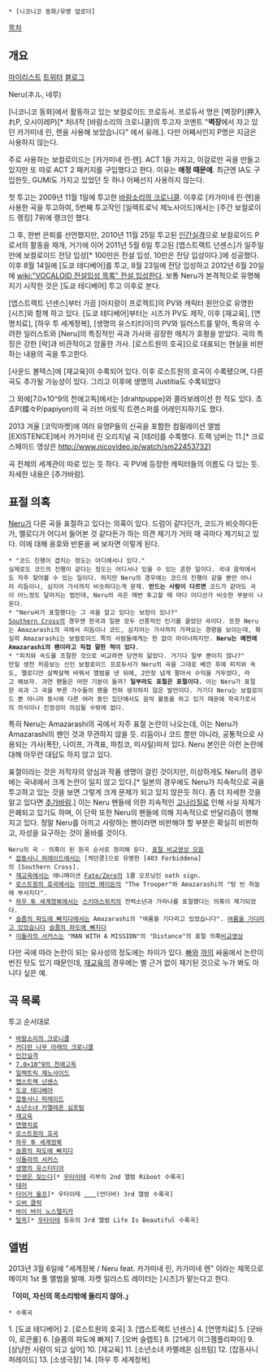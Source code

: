  * [니코니코 동화/유명 업로더]

[[목차]]

== 개요 ==

[http://www.nicovideo.jp/mylist/15619229 마이리스트]
[http://twitter.com/neru_sleep 트위터]
[http://neruworks.blog.fc2.com 블로그]

Neru(ネル, 네루)

[니코니코 동화]에서 활동하고 있는 보컬로이드 프로듀서. 프로듀서 명은 [벽장P](押入れP, 오시이레P)[* 처녀작 [바람소리의 크로니클]의 투고자 코멘트 "'''벽장'''에서 자고 있던 카가미네 린, 렌을 사용해 보았습니다" 에서 유래.]. 다만 어째서인지 P명은 지금은 사용하지 않는다.

주로 사용하는 보컬로이드는 [카가미네 린·렌]. ACT 1을 가지고, 이걸로만 곡을 만들고 있지만 또 따로 ACT 2 패키지를 구입했다고 한다. 이유는 '''애정 때문에'''. 최근엔 IA도 구입한듯, GUMI도 가지고 있었던 듯 하나 어째선지 사용하지 않는다.

첫 투고는 2009년 11월 1일에 투고한 [http://www.nicovideo.jp/watch/sm8678957 바람소리의 크로니클]. 이후로 [카가미네 린·렌]을 사용한 곡을 투고하여, 5번째 투고작인 [일렉트로닉 제노사이드]에서는 [주간 보컬로이드 랭킹] 7위에 랭크인 했다. 

그 후, 한번 은퇴를 선언했지만, 2010년 11월 25일 투고된 [http://sp.nicovideo.jp/watch/sm12848790 인간실격]으로 보컬로이드 P로서의 활동을 재개, 거기에 이어 2011년 5월 6일 투고된 [앱스트랙트 넌센스]가 일주일만에 보컬로이드 전당 입성[* 100만은 전설 입성, 10만은 전당 입성이다.]에 성공했다. 이후 8월 14일에 [도쿄 테디베어]를 투고, 8월 23일에 전당 입성하고 2012년 6월 20일에 [[wiki:"VOCALOID 전설입성 목록" 전설 입성]]한다. 보통 Neru가 본격적으로 유명해지기 시작한 것은 [도쿄 테디베어] 투고 이후로 본다.

[앱스트랙트 넌센스]부터 가끔 [아지랑이 프로젝트]의 PV와 캐릭터 원안으로 유명한 [시즈]와 함께 하고 있다. [도쿄 테디베어]부터는 시즈가 PV도 제작, 이후 [재교육], [연명치료], [하우 투 세계정복], [생명의 유스티티아]의 PV와 일러스트를 맡아, 특유의 수려한 일러스트와 [Neru]의 특징적인 곡과 가사와 굉장한 매치가 호평을 받았다. 곡의 특징은 강한 [락]과 비관적이고 암울한 가사. [로스트원의 호곡]으로 대표되는 현실을 비판하는 내용의 곡을 투고한다.

[사운드 볼텍스]에 [재교육]이 수록되어 있다. 이후 로스트원의 호곡이 수록됐으며, 다른 곡도 추가될 가능성이 있다. 그리고 이후에 생명의 Justitia도 수록되었다

그 외에[7.0×10^9의 천애고독]에서는 [drahtpuppe]와 콜라보레이션 한 적도 있다. 쵸쵸P(蝶々P/papiyon)의 곡 러브 어토믹 트랜스퍼를 어레인지하기도 했다.

2013 겨울 [코믹마켓]에 여러 유명P들의 신곡을 포함한 컴필레이션 앨범 [EXISTENCE]에서 카가미네 린 오리지널 곡 [테러]를 수록했다. 트랙 넘버는 11.[* 크로스페이드 영상은 http://www.nicovideo.jp/watch/sm22453732]

곡 전체의 세계관이 따로 있는 듯 하다. 곡 PV에 등장한 캐릭터들의 이름도 다 있는 듯. 
자세한 내용은 [추가바람].

== 표절 의혹 ==
[[Neru]]가 다른 곡을 표절하고 있다는 의혹이 있다. 드럼이 같다던가, 코드가 비슷하다든가, 멜로디가 어디서 들어본 것 같다든가 하는 의견 제기가 거의 매 곡마다 제기되고 있다. 이에 대해 옹호와 반론을 써 보자면 이렇게 된다.

 * "코드 진행이 겹치는 정도는 어디에서나 있다."
 실제로도 코드의 진행이 같다는 정도는 어디서나 있을 수 있는 흔한 일이다. 국내 음악에서도 자주 찾아볼 수 있는 일이다. 하지만 Neru의 경우에는 코드의 진행이 같을 뿐만 아니라 리듬이나, 심지어 가사까지 비슷하다는게 문제. '''만드는 사람이 다르면''' 코드가 같아도 곡이 어느정도 달라지는 법인데, Neru의 곡은 매번 투고할 때 마다 어디선가 비슷한 부분이 나온다. 
 * "Neru씨가 표절했다는 그 곡을 알고 있다는 보장이 있나?"
 [[Southern Cross]]의 경우엔 한국과 일본 모두 선풍적인 인기를 끌었던 곡이다. 또한 Neru는 Amazarashi의 곡에서 리듬이나 코드, 심지어는 가사까지 가져오는 경향을 보이는데, 확실히 Amazarashi는 보컬로이드 쪽의 사람들에게는 한 없이 마이너하지만. '''Neru는 예전에 Amazarashi의 팬이라고 직접 말한 적이 있다'''.  
 * "피치와 속도를 조절한 것으로 비교하면 당연히 닮았다. 거기다 일부 뿐이지 않나?"
 만일 생전 처음보는 신인 보컬로이드 프로듀서가 Neru의 곡을 그대로 베낀 후에 피치와 속도, 멜로디만 살짝살짝 바꿔서 앨범을 낸 뒤에, 2만장 넘게 팔아서 수익을 거두었다, 라고 해보자. 과연 팬들은 어떤 기분이 들까? '''일부라도 표절은 표절이다.''' 이는 Neru가 표절한 곡과 그 곡을 부른 가수들의 팬을 전혀 생각하지 않은 발언이다. 거기다 Neru는 보컬로이드 뿐 아니라 동시에 다른 여러 동인 집단에서도 음악 활동을 하고 있기 때문에 작곡가로서의 의식이나 진정성이 의심될 수밖에 없다.

특히 Neru는 Amazarashi의 곡에서 자주 표절 논란이 나오는데, 이는 Neru가 Amazarashi의 팬인 것과 무관하지 않을 듯. 리듬이나 코드 뿐만 아니라, 공통적으로 사용되는 가사(폭탄, 나이프, 가격표, 파칭코, 미사일)마저 있다. Neru 본인은 이런 논란에 대해 아무런 대답도 하지 않고 있다. 

표절이라는 것은 저작자의 양심과 작품 생명이 걸린 것이지만, 이상하게도 Neru의 경우에는 국내에서 크게 논란이 일지 않고 있다.[* 일본의 경우에도 Neru가 지속적으로 곡을 투고하고 있는 것을 보면 그렇게 크게 문제가 되고 있지 않은듯 하다. 좀 더 자세한 것을 알고 있다면 [[추가바람]].] 이는 Neru 팬들에 의한 지속적인 [[고나리]]질로 인해 사실 자체가 은폐되고 있기도 하며, 이 단락 또한 Neru의 팬들에 의해 지속적으로 반달리즘이 행해지고 있다. 정말 Neru를 아끼고 사랑하는 팬이라면 비판해야 할 부분은 확실히 비판하고, 자성을 요구하는 것이 올바를 것이다.

 Neru의 곡 - 의혹이 된 원곡 순서로 정리해 둔다. [http://www.nicozon.net/watch/sm20691055 표절 비교영상 모음] 
 * [[잡동사니 퍼레이드]]에서는 [썩던콩]으로 유명한 [403 Forbiddena]의 [Southern Cross].
 * [[재교육]]에서는 애니메이션 [[Fate/Zero]]의 1쿨 오프닝인 oath sign.
 * [[로스트원의 호곡]]에서는 [[아이언 메이든(밴드)|아이언 메이든]]의 "The Trooper"와 Amazarashi의 "텅 빈 하늘에 부서지다".
 * [[하우 투 세계정복]]에서는 [[스키마스위치]]의 전력소년과 가라나를 표절했다는 의혹이 제기되었다.
 * [[슬픔의 파도에 빠지다]]에서는 Amazarashi의 "여름을 기다리고 있었습니다". [http://www.youtube.com/watch?v=9QnFFpyDGgs 여름을 기다리고 있었습니다] [http://www.youtube.com/watch?v=RxaydxLsJF4 슬픔의 파도에 빠지다]
 * [[이돌라의 서커스]]는 "MAN WITH A MISSION"의 "Distance"의 표절 의혹[http://www.nicozon.net/watch/sm20786087 비교영상]

다만 곡에 따라 논란이 되는 유사성의 정도에는 차이가 있다. [[빠]]와 [[까]]의 싸움에서 논란이 번진 탓도 있기 때문인데, [[재교육]]의 경우에는 별 근거 없이 재기된 것으로 누가 봐도 아니다 싶은 예.
== 곡 목록 ==
투고 순서대로
 * [[바람소리의 크로니클]]
 * [[커다란 나무 아래의 크로니클]]
 * [[인간실격]]
 * [[7.0×10^9의 천애고독]]
 * [[일렉트릭 제노사이드]]
 * [[앱스트랙 넌센스]]
 * [[도쿄 테디베어]]
 * [[잡동사니 퍼레이드]]
 * [[소년소녀 카멜레온 심프텀]]
 * [[재교육]]
 * [[연명치료]]
 * [[로스트원의 호곡]]
 * [[하우 투 세계정복]]
 * [[슬픔의 파도에 빠지다]]
 * [[이돌라의 서커스]]
 * [[생명의 유스티티아]]
 * [[인생은 짖는다]][* [[우타이테]] 리부의 2nd 앨범 Riboot 수록곡]
 * [[테러]]
 * [[타이거 울프]][* 우타이테 [[＿＿]](언더바) 3rd 앨범 수록곡]
 * [[오버 클럭]]
 * [[바이 바이 노스탤지카]]
 * [[탈옥]][* [[우타이테]] 등유의 3rd 앨범 Life Is Beautiful 수록곡]
== 앨범 ==

{{{#!html
<script type="text/javascript" src="http://ext.nicovideo.jp/thumb_watch/sm20158268?w=490&h=307"></script><noscript><a href="http://www.nicovideo.jp/watch/sm20158268">【ニコニコ動画】【3/6発売】世界征服 / Neru feat.鏡音リン、鏡音レン【全曲クロスフェード】</a></noscript>
}}}

2013년 3월 6일에 "세계정복 / Neru feat. 카가미네 린, 카가미네 렌" 이라는 제목으로 메이저 1st 풀 앨범을 발매. 자켓 일러스트 레이터는 [시즈]가 맡는다고 한다.

'''「이미, 자신의 목소리밖에 들리지 않아.」'''

 * 수록곡

1. [도쿄 테디베어]
2. [로스트원의 호곡]
3. [앱스트랙트 넌센스]
4. [연명치료]
5. [굿바이, 로큰롤]
6. [슬픔의 파도에 빠져]
7. [오버 슬렙트]
8. [21세기 이그젬플리파이]
9. [상냥한 사람이 되고 싶어]
10. [재교육]
11. [소년소녀 카멜레온 심프텀]
12. [잡동사니 퍼레이드]
13. [소생극장]
14. [하우 투 세계정복]
